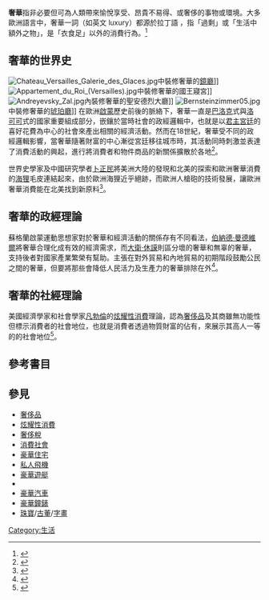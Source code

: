 {{original research|time=2016-05-16T11:40:11+00:00}}
'''奢華'''指非必要但可為人類帶來愉悅享受、昂貴不易得、或奢侈的事物或環境。大多歐洲語言中，奢華一詞（如英文 luxury）都源於拉丁語 {{lang|la|luxuria}}，指「過剩」或「生活中額外之物」，是「衣食足」以外的消費行為。<ref name="(美術)2012">{{cite book|author=原來 (美術)|title=風格四論:生活美學與形象競爭力 生活美學與形象競爭力|url=http://books.google.com/books?id=XdM6cLAquAcC&pg=RA4-PA13-IA2|date=1 October 2012|publisher=新銳文創|language=zh-tw|isbn=978-986-5915-12-4|page=4|quote=奢華（luxury），在《新世紀經典美語大辭典》第四版的定義為：１．非必要但能帶來愉悅及舒適的事物；２．昂貴或不易獲得的事物；3.奢侈的生活或周遭環境。在拉丁語luxuria的原意是「過剩」或「生活中額外之物」，這不是人類的基本的生理需求，這是「衣食足」之後的消費行為。}}</ref>
==奢華的世界史==
[[File:Chateau_Versailles_Galerie_des_Glaces.jpg|thumb]]中裝修奢華的[[鏡廳|鏡廳]]]]
[[File:Appartement_du_Roi_(Versailles).jpg|thumb]]中裝修奢華的國王寢宮]]
[[File:Andreyevsky_Zal.jpg|thumb]]內裝修奢華的聖安德烈大廳]]
[[File:Bernsteinzimmer05.jpg|thumb]]中裝修奢華的[[琥珀宮|琥珀廳]]]]
在歐洲[[啟蒙|啟蒙]]歷史前後的脈絡下，奢華一直是[[巴洛克|巴洛克]]式與[[洛可可|洛可可]]式的國家重要組成部分，嵌鑲於當時社會的政經邏輯中，也就是以[[君主|君主]][[宮廷|宮廷]]的喜好花費為中心的社會來產出相關的經濟活動。然而在18世紀，奢華受不同的政經邏輯影響，當奢華隨著財富的中心漸從宮廷移往城市時，其活動同時刺激並表達了消費活動的興起，進行將消費者和物件商品的新關係擴散於各地<ref name="Delon2013">{{cite encyclopedia|author=Michel Delon|title=Luxury |encyclopedia= Encyclopedia of the Enlightenment|url=http://books.google.com/books?id=QEpJAgAAQBAJ&pg=PA783|date=4 December 2013|publisher=Routledge|language=en|isbn=978-1-135-95998-2|pages=783–786|quote=Luxury has been part and parcel of the baroque state, being embedded in the logic of societies centered on monarchical courts that generated economies based on eccentric spending. In the 18th century, however, luxury was subject to a different logic, as it developed alongside the slow shift in centers of wealth from the courts toward the cities, and simultaneously stimulated and expressed a rise in consumption and the spread of a new relationship of consumers to objects.}}</ref>。

世界史學家及中國研究學者[[卜正民|卜正民]]將美洲大陸的發現和北美的探索和歐洲奢華消費的[[海狸|海狸]]毛皮連結起來，由於歐洲海狸近乎絕跡，而歐洲人槍砲的技術發展，讓歐洲奢華消費能在北美找到新原料<ref name="卜正民2009">{{cite book|author=卜正民|title=維梅爾的帽子 從一幅畫看十七世紀全球貿易|url=http://books.google.com/books?id=HeE4QwAACAAJ|year=2009|publisher=遠流出版事業股份有限公司|isbn=978-957-32-6452-1}}</ref>。

==奢華的政經理論==
蘇格蘭啟蒙運動思想家對於奢華和經濟活動的關係存有不同看法，[[伯納德·曼德維爾|伯納德·曼德維爾]]將奢華合理化成有效的經濟需求，而[[大衛·休謨|大衛·休謨]]則區分壞的奢華和無辜的奢華，支持後者對國家產業繁榮有幫助。{{link-en|詹姆斯·斯圖亞特|James Steuart (economist)}}主張在對外貿易和內地貿易的初期階段鼓勵公民之間的奢華，但要將那些會降低人民活力及生產力的奢華排除在外<ref name="SakamotoTanaka2005">{{cite book|author1=Tatsuya Sakamoto|author2=Hideo Tanaka|title=The Rise of Political Economy in the Scottish Enlightenment|url=http://books.google.com/books?id=pHaCAgAAQBAJ&pg=PA154|date=27 June 2005|publisher=Routledge|language=en|isbn=978-1-134-43551-7|page=154|quote=On luxury we can see two strands of opinion among thinkers of the Scottish Enlightenment. One view was that luxury could contribute to economic development, which means luxury as effective demand. For example, Mandeville justified it in this way; Hume distinguished bad luxury from innocent luxury and supported the latter for the prosperity of national industries; and Steuart encouraged luxury among citizens in the nascent stages of foreign trade and inland trade, though excluding luxury which decreases the vitality of people and their productive power. Here the innocent luxury, different from the bad effects of luxury such as indolence, sensuality, corruption, prostitution and perdition, was accepted favourably, since it was a representative phenomenon of a polished and civilized society, and also an indication of the quantity of effective demand.}}</ref>。

==奢華的社經理論==
美國經濟學家和社會學家[[凡勃倫|凡勃倫]]的[[炫耀性消費|炫耀性消費]]理論，認為[[奢侈品|奢侈品]]及其商雖無功能性但標示消費者的社會地位，也就是消費者透過物質財富的佔有，來展示其高人一等的的社會地位<ref name="BeebeSunder2015">{{cite book|author1=Barton Carl Beebe|author2=Madhavi Sunder|title=The Luxury Economy and Intellectual Property Critical Reflections|url=http://books.google.com/books?id=PaM1CgAAQBAJ&pg=PA33|date=1 September 2015|publisher=Oxford University Press, Incorporated|language=en|isbn=978-0-19-933570-1|page=33|quote=Called the "Velben effect" after the American economist and sociologist Thorstein Veblen, this nonfunctional and status-signalling effect of luxury trademarks has been generally explained by recalling people's desire to signal wealth and social status "by conspicuous consumption," that is, by showing the possession of material wealth through products indicating superior social standing, such as the luxury products identified by these marks.}}</ref>。

==參考書目==
{{reflist}}

==參見==
* [[奢侈品|奢侈品]]
* [[炫耀性消費|炫耀性消費]]
* [[奢侈稅|奢侈稅]]
* [[消費社會|消費社會]]
* [[豪華住宅|豪華住宅]]
* [[私人飛機|私人飛機]]
* [[遊艇|豪華遊艇]]
* {{Link-en|豪華列車|Luxury train}}
* [[豪華汽車|豪華汽車]]
* [[鐘錶|豪華鐘錶]]
* [[珠寶|珠寶]]/[[古董|古董]]/[[字畫|字畫]]

[[Category:生活|Category:生活]]